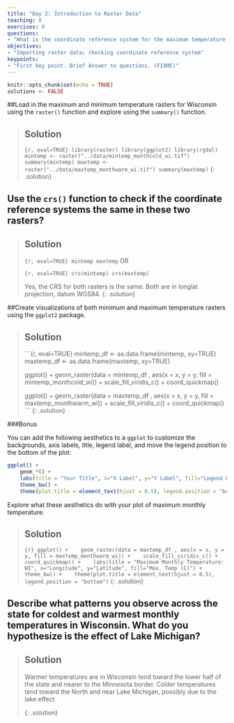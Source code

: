---
title: "Day 2: Introduction to Raster Data"
teaching: 0
exercises: 0
questions:
- "What is the coordinate reference system for the maximum temperature raster? Is it the same as the coordinate reference system for the minimum temperature raster? Visually explore the patterns in minimum and maximum monthly temperature differs across Wisconsin"
objectives:
- "Importing raster data; checking coordinate reference system"
keypoints:
- "First key point. Brief Answer to questions. (FIXME)"
---


```{r setup, include=FALSE}
knitr::opts_chunk$set(echo = TRUE)
solutions <- FALSE
```

##Load in the maximum and minimum temperature rasters  for Wisconsin using the `raster()` function and explore using the `summary()` function.



> ## Solution
> ```{r, eval=TRUE}
> library(raster)
> library(ggplot2)
> library(rgdal)
> mintemp <- raster("../data/mintemp_monthcold_wi.tif")
> summary(mintemp)
> maxtemp <- raster("../data/maxtemp_monthwarm_wi.tif")
> summary(maxtemp)
> ```
{: .solution}




## Use the `crs()` function to check if the coordinate reference systems the same in these two rasters?


> ## Solution
> ```{r, eval=TRUE}
> mintemp
> maxtemp
> ```
> OR
> 
> ```{r, eval=TRUE}
> crs(mintemp)
> crs(maxtemp)
> ```
> 
> Yes, the CRS for both rasters is the same. Both are in longlat projection, datum WGS84.
{: .solution}



##Create visualizations of both minimum and maximum temperature rasters using the `ggplot2` package.


> ## Solution
> ```{r, eval=TRUE}
> mintemp_df <- as.data.frame(mintemp, xy=TRUE)
> maxtemp_df <- as.data.frame(maxtemp, xy=TRUE)
> 
> ggplot() +
>    geom_raster(data = mintemp_df , aes(x = x, y = y, fill = mintemp_monthcold_wi)) +
>    scale_fill_viridis_c() +
>    coord_quickmap()
>
> ggplot() +
>    geom_raster(data = maxtemp_df , aes(x = x, y = y, fill = maxtemp_monthwarm_wi)) +
>    scale_fill_viridis_c() +
>    coord_quickmap()
> ```
{: .solution}

###Bonus

You can add the following aesthetics to a `ggplot` to customize the backgrounds, axis labels, title, legend label, and move the legend position to the bottom of the plot:



```{r, eval=FALSE}
ggplot() +
    geom_*() +
    labs(title = "Your Title", x="X Label", y="Y Label", fill="Legend Label") +
    theme_bw() +
    theme(plot.title = element_text(hjust = 0.5), legend.position = "bottom")

```

Explore what these aesthetics do with your plot of maximum monthly temperature.


> ## Solution
> ```{r}
> ggplot() +
>    geom_raster(data = maxtemp_df , aes(x = x, y = y, fill = maxtemp_monthwarm_wi)) +
>    scale_fill_viridis_c() +
>    coord_quickmap() +
>    labs(title = "Maximum Monthly Temperature: WI", x="Longitude", y="Latitude", fill="Max. Temp (C)") +
>    theme_bw() +
>    theme(plot.title = element_text(hjust = 0.5), legend.position = "bottom")
> ```
{: .solution}




## Describe what patterns you observe across the state for coldest and warmest monthly temperatures in Wisconsin. What do you hypothesize is the effect of Lake Michigan?

> ## Solution
> Warmer temperatures are in Wisconsin tend toward the lower half of the state and nearer to the Minnesota border. Colder temperatures tend toward the North and near Lake Michigan, possibly due to the lake effect
>
{: .solution}
